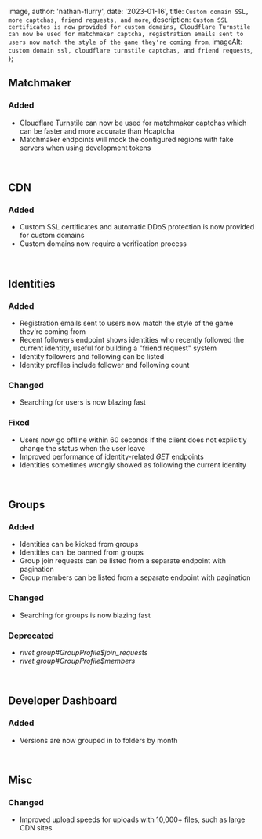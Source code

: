 
  image,
  author: 'nathan-flurry',
  date: '2023-01-16',
  title: `Custom domain SSL, more captchas, friend requests, and more`,
  description: `Custom SSL certificates is now provided for custom domains, Cloudflare Turnstile can now be used for matchmaker captcha, registration emails sent to users now match the style of the game they're coming from`,
  imageAlt: `custom domain ssl, cloudflare turnstile captchas, and friend requests`,
};


## Matchmaker

### Added

*   Cloudflare Turnstile can now be used for matchmaker captchas which can be faster and more accurate than Hcaptcha
*   Matchmaker endpoints will mock the configured regions with fake servers when using development tokens

‍

## CDN

### Added

*   Custom SSL certificates and automatic DDoS protection is now provided for custom domains
*   Custom domains now require a verification process

‍

## Identities

### Added

*   Registration emails sent to users now match the style of the game they're coming from
*   Recent followers endpoint shows identities who recently followed the current identity, useful for building a "friend request" system
*   Identity followers and following can be listed
*   Identity profiles include follower and following count

### Changed

*   Searching for users is now blazing fast

### Fixed

*   Users now go offline within 60 seconds if the client does not explicitly change the status when the user leave
*   Improved performance of identity-related *GET* endpoints
*   Identities sometimes wrongly showed as following the current identity

‍

## Groups

### Added

*   Identities can be kicked from groups
*   Identities can  be banned from groups
*   Group join requests can be listed from a separate endpoint with pagination
*   Group members can be listed from a separate endpoint with pagination

### Changed

*   Searching for groups is now blazing fast

### Deprecated

*   *rivet.group#GroupProfile$join\_requests*
*   *rivet.group#GroupProfile$members*

‍

## Developer Dashboard

### Added

*   Versions are now grouped in to folders by month

‍

## Misc

### Changed

*   Improved upload speeds for uploads with 10,000+ files, such as large CDN sites

‍

      